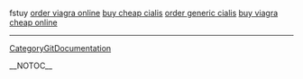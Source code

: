 fstuy  <a href=" http://www.catalnet.com/appclientes/odysaf/snitz3404/topic.asp?TOPIC_ID=959 ">order viagra online</a> <a href=" http://www.catalnet.com/appclientes/odysaf/snitz3404/topic.asp?TOPIC_ID=962 ">buy cheap cialis</a> <a href=" http://www.catalnet.com/appclientes/odysaf/snitz3404/topic.asp?TOPIC_ID=963 ">order generic cialis</a> <a href=" http://imerl.fing.edu.uy/calcu1/_discusion/_disc1/0000001e.htm ">buy viagra cheap online</a>
----
[[CategoryGitDocumentation]]

__NOTOC__